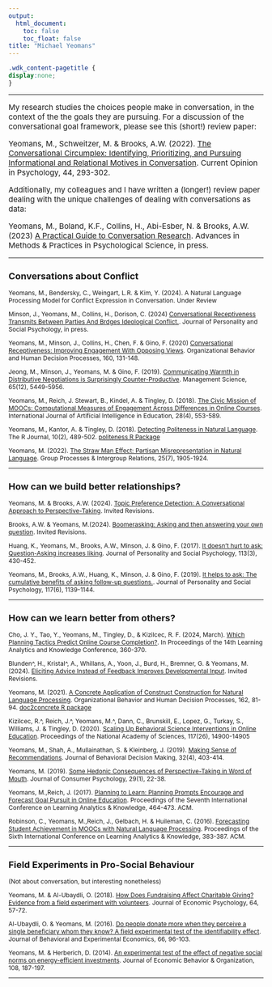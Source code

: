 ```yaml
---
output:
  html_document: 
    toc: false
    toc_float: false
title: "Michael Yeomans"
---
```


<link rel="stylesheet" href="styles.css" type="text/css">
```css
.wdk_content-pagetitle {
display:none;
}
```

***

<div style="font-size: 15px">
My research studies the choices people make in conversation, in the context of the the goals they are pursuing. For a discussion of the conversational goal framework, please see this (short!) review paper:

Yeomans, M., Schweitzer, M. & Brooks, A.W. (2022). [The Conversational Circumplex: Identifying, Prioritizing, and Pursuing Informational and Relational Motives in Conversation](http://www.mikeyeomans.info/papers/circumplex.pdf). Current Opinion in Psychology, 44, 293-302.

Additionally, my colleagues and I have written a (longer!) review paper dealing with the unique challenges of dealing with conversations as data:

Yeomans, M., Boland, K.F., Collins, H., Abi-Esber, N. & Brooks, A.W. (2023) [A Practical Guide to Conversation Research](http://www.mikeyeomans.info/papers/PGCR_yeomans.pdf). Advances in Methods & Practices in Psychological Science, in press.

***
<div style="font-size: 12px">

## Conversations about Conflict

Yeomans, M., Bendersky, C., Weingart, L.R. & Kim, Y. (2024). A Natural Language Processing Model for Conflict Expression in Conversation. Under Review

Minson, J., Yeomans, M., Collins, H., Dorison, C. (2024) [Conversational Receptiveness Transmits Between Parties And Brdges Ideological Conflict.](http://www.mikeyeomans.info/papers/receptiveness.pdf). Journal of Personality and Social Psychology, in press.

Yeomans, M., Minson, J., Collins, H., Chen, F. & Gino, F. (2020) [Conversational Receptiveness: Improving Engagement With Opposing Views](http://www.mikeyeomans.info/papers/receptiveness.pdf). Organizational Behavior and Human Decision Processes, 160, 131-148.

Jeong, M., Minson, J., Yeomans, M. & Gino, F. (2019). [Communicating Warmth in Distributive Negotiations is Surprisingly Counter-Productive](http://www.mikeyeomans.info/papers/communicating_warmth.pdf). Management Science, 65(12), 5449-5956.

Yeomans, M., Reich, J. Stewart, B., Kindel, A.  & Tingley, D. (2018). [The Civic Mission of MOOCs: Computational Measures of Engagement Across Differences in Online Courses](http://www.mikeyeomans.info/papers/EngagementAcrossDifference.pdf). International Journal of Artificial Intelligence in Education, 28(4), 553-589.

Yeomans, M., Kantor, A.  & Tingley, D. (2018). [Detecting Politeness in Natural Language](http://www.mikeyeomans.info/papers/Rpoliteness.pdf). The R Journal, 10(2), 489-502. [politeness R Package](https://cran.r-project.org/package=politeness)

Yeomans, M. (2022). [The Straw Man Effect: Partisan Misrepresentation in Natural Language ](http://www.mikeyeomans.info/papers/straw_men.pdf). Group Processes & Intergroup Relations,  25(7), 1905-1924.

***

## How can we build better relationships?

Yeomans, M. & Brooks, A.W. (2024). [Topic Preference Detection: A Conversational Approach to Perspective-Taking](http://www.mikeyeomans.info/papers/topic_selection.pdf). Invited Revisions.

Brooks, A.W. & Yeomans, M.(2024). [Boomerasking: Asking and then answering your own question](http://www.mikeyeomans.info/papers/topic_selection.pdf). Invited Revisions.

Huang, K., Yeomans, M., Brooks, A.W., Minson, J. & Gino, F. (2017). [It doesn't hurt to ask: Question-Asking increases liking](http://www.mikeyeomans.info/papers/question_asking.pdf). Journal of Personality and Social Psychology, 113(3), 430-452.

Yeomans, M., Brooks, A.W., Huang, K., Minson, J. & Gino, F. (2019). [It helps to ask: The cumulative benefits of asking follow-up questions. ](http://www.mikeyeomans.info/papers/cumulative.pdf). Journal of Personality and Social Psychology, 117(6), 1139-1144.

***

## How can we learn better from others?

Cho, J. Y., Tao, Y., Yeomans, M., Tingley, D., & Kizilcec, R. F. (2024, March). [Which Planning Tactics Predict Online Course Completion?](http://www.mikeyeomans.info/papers/plan_tactics.pdf). In Proceedings of the 14th Learning Analytics and Knowledge Conference, 360-370.

Blunden^, H., Kristal^, A., Whillans, A., Yoon, J., Burd, H., Bremner, G. & Yeomans, M. (2024). [Eliciting Advice Instead of Feedback Improves Developmental Input](http://www.mikeyeomans.info/papers/concreteness.pdf). Invited Revisions.

Yeomans, M. (2021). [A Concrete Application of Construct Construction for Natural Language Processing](http://www.mikeyeomans.info/papers/concreteness.pdf). Organizational Behavior and Human Decision Processes, 162, 81-94. [doc2concrete R package](https://cran.r-project.org/package=doc2concrete)

Kizilcec, R.^,  Reich, J.^, Yeomans, M.^, Dann, C., Brunskill, E., Lopez, G., Turkay, S., Williams, J. & Tingley, D. (2020). [Scaling Up Behavioral Science Interventions in Online Education](http://www.mikeyeomans.info/papers/earlyinterventions.pdf). Proceedings of the National Academy of Sciences, 117(26), 14900-14905

Yeomans, M., Shah, A., Mullainathan, S.  & Kleinberg, J. (2019). [Making Sense of Recommendations](http://www.mikeyeomans.info/papers/Making_Sense.pdf). Journal of Behavioral Decision Making, 32(4), 403-414.

Yeomans, M. (2019). [Some Hedonic Consequences of Perspective-Taking in Word of Mouth](http://www.mikeyeomans.info/papers/Advice_Supply.pdf). Journal of Consumer Psychology, 29(1), 22-38.

Yeomans, M.,Reich, J. (2017). [Planning to Learn: Planning Prompts Encourage and Forecast Goal Pursuit in Online Education](http://www.mikeyeomans.info/papers/planning.pdf). Proceedings of the Seventh International Conference on Learning Analytics  & Knowledge, 464-473. ACM.

Robinson, C., Yeomans, M.,Reich, J., Gelbach, H.  & Huileman, C. (2016). [Forecasting Student Achievement in MOOCs with Natural Language Processing](http://www.mikeyeomans.info/papers/utility_value.pdf). Proceedings of the Sixth International Conference on Learning Analytics  & Knowledge, 383-387. ACM.

***

## Field Experiments in Pro-Social Behaviour
(Not about conversation, but interesting nonetheless)

Yeomans, M.  & Al-Ubaydli, O. (2018). [How Does Fundraising Affect Charitable Giving? Evidence from a field experiment with volunteers](http://www.mikeyeomans.info/papers/Collateral_Effects_of_Fundraising.pdf). Journal of Economic Psychology, 64, 57-72.

Al-Ubaydli, O. & Yeomans, M. (2016). [Do people donate more when they perceive a single beneficiary whom they know? A field experimental test of the identifiability effect](http://www.mikeyeomans.info/papers/Identifiability_Effect.pdf). Journal of Behavioral and Experimental Economics, 66, 96-103.

Yeomans, M. & Herberich, D. (2014). [An experimental test of the effect of negative social norms on energy-efficient investments](http://www.mikeyeomans.info/papers/Tire_Pressure_Neglect.pdf). Journal of Economic Behavior & Organization, 108, 187-197.

***

